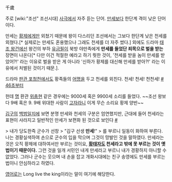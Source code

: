 千歲

주로 [wiki:"조선" 조선시대] [[사극]]에서 자주 듣는 단어. [[만세]]보다 한단계 격이 낮은 단어이다.

만세는 [[황제]]에게만 외쳤기 때문에 왕이 다스리던 조선에서는 그보다 한단계 낮은 천세를 외쳤다.[* 실제로는 만세도 혼용했으나 그래도 천세를 더 자주 썼다.] 외에도 드라마 [[태조 왕건]]에선 왕건의 부하 [[유금필]]이 북방 야만족에게 '''만세를 들었단 죄목으로 벌을 받는''' 장면이 나온다[* 다만 이건 적절한 예라고 하기 뭣한 것이, '천세를 받을 놈이 만세를 받았어?!' 라는 이유로 벌을 받은 게 아니라 '신하가 황제를 대신해 만세를 받아?!' 라는 이유에서 처벌된 것이기 때문.].

드라마 [[판관 포청천]]에서도 황족들의 [[어명]]을 두고 천세를 외친다. 천세! 천세! 천천세! [http://pann.nate.com/video/220930313 # 46초부터]

헌데 [[명]] 환관 [[위충현]] 같은 경우에는 9000세 혹은 9900세 소리를 들었다. ~~조선 왕보다 9배 혹은 9. 9배 위대한 사람이 [[고자]]라니 이게 무슨 소리요 황제 양반~~

[[김구]]의 [[백범일지]]에 보면 분명 만세와 천세의 구분은 엄연했지만, 근대에 들어 천세라는 표현이 사라지고 일반적인 만세가 보편화 된 것으로 보인다 [http://hyunk02.egloos.com/4227983 #]

> 내가 당도한즉 군수가 선창 
> "김구 선생 '''만세'''!"
> 를 부르니 일동이 화하여 부른다. 나는 경황실색하여 손으로 군수의 입을 막으며 그것이 망발인 것을 말하였다. 만세라는 것은 오직 황제에 대하여서만 부르는 것이요, '''[[황태자]]도 천세라고 밖에 못 부르는 것이 옛 법이기 때문이다.''' 그런 것을 일개 서민인 내게 만세라고 부르니 내가 경황하지 아니할 수 없었다. 그러나 군수는 웃으며 내 손을 잡고 개화시대에는 친구 송영에도 만세를 부르는 법이니 안심하라고 하였다.

[[영어]]로는 Long live the king이라는 말이 여기에 해당한다. 
